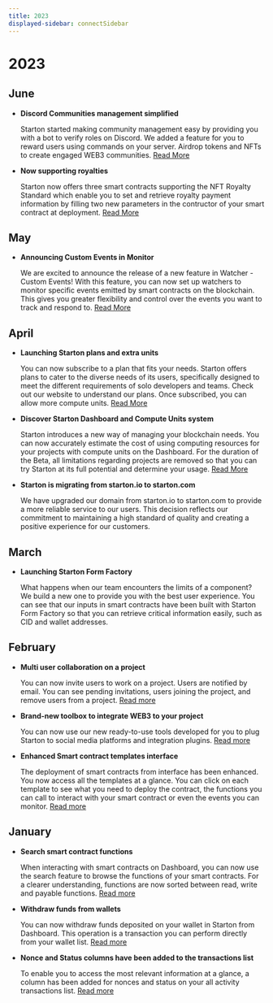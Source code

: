 ```yaml
---
title: 2023
displayed-sidebar: connectSidebar
---
```


# 2023

## June

-   **Discord Communities management simplified**

    Starton started making community management easy by providing you with a bot to verify roles on Discord. We added a feature for you to reward users using commands on your server. Airdrop tokens and NFTs to create engaged WEB3 communities. [Read More](tools/role-bot-discord.mdx)

-   **Now supporting royalties**

    Starton now offers three smart contracts supporting the NFT Royalty Standard which enable you to set and retrieve royalty payment information by filling two new parameters in the contructor of your smart contract at deployment. [Read More](smart-contract/parameters-and-functions.mdx)

## May

-   **Announcing Custom Events in Monitor**

    We are excited to announce the release of a new feature in Watcher - Custom Events! With this feature, you can now set up watchers to monitor specific events emitted by smart contracts on the blockchain. This gives you greater flexibility and control over the events you want to track and respond to. [Read More](watcher/custom-event.mdx)

## April

-   **Launching Starton plans and extra units**

    You can now subscribe to a plan that fits your needs. Starton offers plans to cater to the diverse needs of its users, specifically designed to meet the different requirements of solo developers and teams. Check out our website to understand our plans. Once subscribed, you can allow more compute units. [Read More](https://www.starton.com/pricing)

-   **Discover Starton Dashboard and Compute Units system**

    Starton introduces a new way of managing your blockchain needs. You can now accurately estimate the cost of using computing resources for your projects with compute units on the Dashboard. For the duration of the Beta, all limitations regarding projects are removed so that you can try Starton at its full potential and determine your usage. [Read More](/dashboard/dashboard.mdx)

-   **Starton is migrating from starton.io to starton.com**

    We have upgraded our domain from starton.io to starton.com to provide a more reliable service to our users. This decision reflects our commitment to maintaining a high standard of quality and creating a positive experience for our customers.

## March

-   **Launching Starton Form Factory**

    What happens when our team encounters the limits of a component? We build a new one to provide you with the best user experience. You can see that our inputs in smart contracts have been built with Starton Form Factory so that you can retrieve critical information easily, such as CID and wallet addresses.

## February

-   **Multi user collaboration on a project**

    You can now invite users to work on a project. Users are notified by email. You can see pending invitations, users joining the project, and remove users from a project. [Read more](/settings/create-new-project.mdx#inviting-users-to-your-project)

-   **Brand-new toolbox to integrate WEB3 to your project**

    You can now use our new ready-to-use tools developed for you to plug Starton to social media platforms and integration plugins. [Read more](/tools/integrating-tools.mdx)

-   **Enhanced Smart contract templates interface**

    The deployment of smart contracts from interface has been enhanced. You now access all the templates at a glance. You can click on each template to see what you need to deploy the contract, the functions you can call to interact with your smart contract or even the events you can monitor. [Read more](/smart-contract/deploying-a-smart-contract.mdx)

## January

-   **Search smart contract functions**

    When interacting with smart contracts on Dashboard, you can now use the search feature to browse the functions of your smart contracts. For a clearer understanding, functions are now sorted between read, write and payable functions. [Read more](/wallet/withdraw.mdx)

-   **Withdraw funds from wallets**

    You can now withdraw funds deposited on your wallet in Starton from Dashboard. This operation is a transaction you can perform directly from your wallet list. [Read more](/smart-contract/interacting-with-a-smart-contract.mdx)

-   **Nonce and Status columns have been added to the transactions list**

    To enable you to access the most relevant information at a glance, a column has been added for nonces and status on your all activity transactions list. [Read more](/transactions/state-and-status.mdx)
